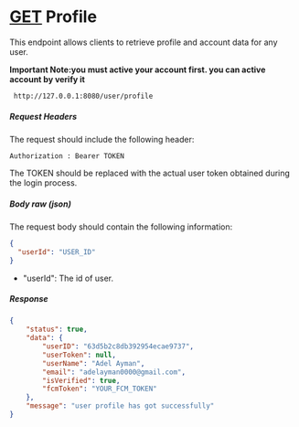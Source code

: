 # [GET](#endpoints) Profile
This endpoint allows clients to retrieve profile and account data for any user.

**Important Note:you must active your account first. you can active account by verify it**
```
 http://127.0.0.1:8080/user/profile
```
##### Request Headers

The request should include the following header:

```Authorization : Bearer TOKEN```

The TOKEN should be replaced with the actual user token obtained during the login process.
##### Body raw (json)

The request body should contain the following information:
```json
{
  "userId": "USER_ID"
}
```
- "userId": The id of user.
##### Response
```json
{
    "status": true,
    "data": {
        "userID": "63d5b2c8db392954ecae9737",
        "userToken": null,
        "userName": "Adel Ayman",
        "email": "adelayman0000@gmail.com",
        "isVerified": true,
        "fcmToken": "YOUR_FCM_TOKEN"
    },
    "message": "user profile has got successfully"
}
```
